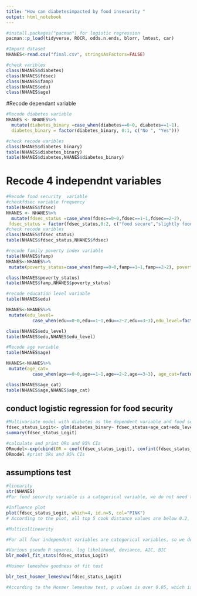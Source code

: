 ```yaml
---
title: "How can diabetesimpacted by	food insecurity "
output: html_notebook
---
```



```r
#install.packages("pacman") for logistic regression
pacman::p_load(tidyverse, ROCR, odds.n.ends, blorr, lmtest, car) 

#Import dataset
NHANES<-read.csv("final.csv", stringsAsFactors=FALSE)
```


```r
#check varibles
class(NHANES$diabetes)
class(NHANES$fdsec)
class(NHANES$famp)
class(NHANES$edu)
class(NHANES$age)
```

#Recode dependant variable 

```r
#Recode diabetes variable 
NHANES <- NHANES%>%
  mutate(diabetes_binary =case_when(diabetes==0~0, diabetes==1~1),
  diabetes_binary = factor(diabetes_binary, 0:1, c("No ", "Yes")))

#check recode varibles
class(NHANES$diabetes_binary)
table(NHANES$diabetes_binary)
table(NHANES$diabetes,NHANES$diabetes_binary)

```

# Recode 4 independnt variables

```r
#Recode food security  variable 
#checkfdsec variable frequency
table(NHANES$fdsec)
NHANES <- NHANES%>%
  mutate(fdsec_status =case_when(fdsec==0~0,fdsec==1~1,fdsec==2~2),
 fdsec_status = factor(fdsec_status,0:2, c("food secure","slightly food insecure" ,"food insecure")))
#check recode varibles
class(NHANES$fdsec_status)
table(NHANES$fdsec_status,NHANES$fdsec)

```

```r
#recode family poverty index variable
table(NHANES$famp)
NHANES<-NHANES%>%
 mutate(poverty_status=case_when(famp==0~0,famp==1~1,famp==2~2), poverty_status=factor(poverty_status,0:2,c("less than or equal to 1.30","more than 1.30 and less than or equal to 1.85", "more than 1.85" )))

class(NHANES$poverty_status)
table(NHANES$famp,NHANES$poverty_status)


```

```r

#recode education level variable
table(NHANES$edu)

NHANES<-NHANES%>%
 mutate(edu_level=
          case_when(edu==0~0,edu==1~1,edu==2~2,edu==3~3),edu_level=factor(edu_level,0:3,c("less than 9th grade ", "high school GRAD/GED or equivalent","some college or AA degree","college graduate or above" )))

class(NHANES$edu_level)
table(NHANES$edu,NHANES$edu_level)


```

```r

#Recode age variable 
table(NHANES$age)

NHANES<-NHANES%>%
 mutate(age_cat=
          case_when(age==0~0,age==1~1,age==2~2,age==3~3), age_cat=factor(age_cat,0:3,c("20-29 years old ","30-39 years old","40-49 years old"," 50-59 years old"  )))

class(NHANES$age_cat)
table(NHANES$age,NHANES$age_cat)
```


## conduct logistic regression for food security  

```r
#Multivariate model with diabetes as the dependent variable and food security as the independent variables
fdsec_status_Logit<- glm(diabetes_binary~ fdsec_status+age_cat+edu_level+poverty_status,data=NHANES, family="binomial")
summary(fdsec_status_Logit)

#calculate and print ORs and 95% CIs  
ORmodel<-exp(cbind(OR = coef(fdsec_status_Logit), confint(fdsec_status_Logit))) #calculate ORs and 95% CIs
ORmodel #print ORs and 95% CIs


```

## assumptions test 
```r
#linearity
str(NHANES)
#For food security variable is a categorical variable, we do not need to test the linearity

#Influence plot 
plot(fdsec_status_Logit, which=4, id.n=5, col="PINK")
# According to the plot, all top 5 cook distance values are below 0.2, thus we do not need to exclude outliers.

#Multicollinearity

#For all four independent variables are categorical variables, so we do not need check multicollinearity

#Various pseudo R squares, log likelihood, deviance, AIC, BIC
blr_model_fit_stats(fdsec_status_Logit)

#Hosmer lemeshow goodness of fit test

blr_test_hosmer_lemeshow(fdsec_status_Logit)

#According to the Hosmer lemeshow test, p values is over 0.05, which is not significant which indicated that our model has a good fit.
```







